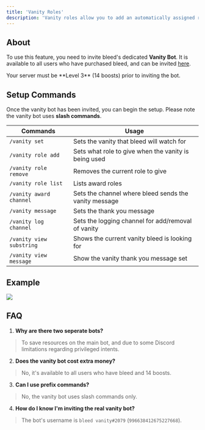 ```yaml
---
title: 'Vanity Roles'
description: 'Vanity roles allow you to add an automatically assigned role whenever a user places your servers vanity URL in their status.'
---
```

## About
To use this feature, you need to invite bleed's dedicated **Vanity Bot**. It is available to all users who have purchased bleed, and can be invited [here](https://discord.com/oauth2/authorize?client_id=996638412675227668&permissions=8&scope=bot%20applications.commands).

<Warning>
  Your server must be **Level 3** (14 boosts) prior to inviting the bot.
</Warning>

## Setup Commands
Once the vanity bot has been invited, you can begin the setup. Please note the vanity bot uses **slash commands**.

| Commands | Usage |
| -----------------| ----- |
| `/vanity set` | Sets the vanity that bleed will watch for
| `/vanity role add` | Sets what role to give when the vanity is being used
| `/vanity role remove` | Removes the current role to give
| `/vanity role list` | Lists award roles
| `/vanity award channel` | Sets the channel where bleed sends the vanity message
| `/vanity message` | Sets the thank you message
| `/vanity log channel` | Sets the logging channel for add/removal of vanity
| `/vanity view substring` | Shows the current vanity bleed is looking for
| `/vanity view message` | Show the vanity thank you message set

## Example
<Frame type="glass">
  <img src="https://github.com/ju/docs/blob/main/static/vanity.png?raw=true" />
</Frame>

## FAQ
1. **Why are there two seperate bots?**
> To save resources on the main bot, and due to some Discord limitations regarding privileged intents.
2. **Does the vanity bot cost extra money?**
> No, it's available to all users who have bleed and 14 boosts.
3. **Can I use prefix commands?**
> No, the vanity bot uses slash commands only.
4. **How do I know I'm inviting the real vanity bot?**
> The bot's username is `bleed vanity#2079` (`996638412675227668`).




